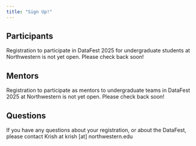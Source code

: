 ```yaml
---
title: "Sign Up!"
---
```


## Participants

Registration to participate in DataFest 2025 for undergraduate students at Northwestern is not yet open. Please check back soon! 

## Mentors

Registration to participate as mentors to undergraduate teams in DataFest 2025 at Northwestern is not yet open. Please check back soon!

## Questions

If you have any questions about your registration, or about the DataFest, please contact Krish at krish [at] northwestern.edu